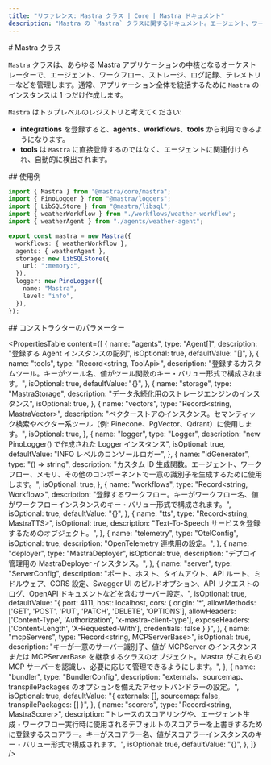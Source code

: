 ```yaml
---
title: "リファレンス: Mastra クラス | Core | Mastra ドキュメント"
description: "Mastra の `Mastra` クラスに関するドキュメント。エージェント、ワークフロー、MCP サーバー、およびサーバー エンドポイントを管理するための中核的なエントリポイント（入口）です。"
---
```


<div id="mastra-class">
  # Mastra クラス
</div>

`Mastra` クラスは、あらゆる Mastra アプリケーションの中核となるオーケストレーターで、エージェント、ワークフロー、ストレージ、ログ記録、テレメトリーなどを管理します。通常、アプリケーション全体を統括するために `Mastra` のインスタンスは 1 つだけ作成します。

`Mastra` はトップレベルのレジストリと考えてください:

- **integrations** を登録すると、**agents**、**workflows**、**tools** から利用できるようになります。
- **tools** は `Mastra` に直接登録するのではなく、エージェントに関連付けられ、自動的に検出されます。

<div id="usage-example">
  ## 使用例
</div>

```typescript title="src/mastra/index.ts"
import { Mastra } from "@mastra/core/mastra";
import { PinoLogger } from "@mastra/loggers";
import { LibSQLStore } from "@mastra/libsql";
import { weatherWorkflow } from "./workflows/weather-workflow";
import { weatherAgent } from "./agents/weather-agent";

export const mastra = new Mastra({
  workflows: { weatherWorkflow },
  agents: { weatherAgent },
  storage: new LibSQLStore({
    url: ":memory:",
  }),
  logger: new PinoLogger({
    name: "Mastra",
    level: "info",
  }),
});
```


<div id="constructor-parameters">
  ## コンストラクターのパラメーター
</div>

<PropertiesTable
  content={[
    {
      name: "agents",
      type: "Agent[]",
      description: "登録する Agent インスタンスの配列",
      isOptional: true,
      defaultValue: "[]",
    },
    {
      name: "tools",
      type: "Record<string, ToolApi>",
      description:
        "登録するカスタムツール。キーがツール名、値がツール関数のキー・バリュー形式で構成されます。",
      isOptional: true,
      defaultValue: "{}",
    },
    {
      name: "storage",
      type: "MastraStorage",
      description: "データ永続化用のストレージエンジンのインスタンス",
      isOptional: true,
    },
    {
      name: "vectors",
      type: "Record<string, MastraVector>",
      description:
        "ベクターストアのインスタンス。セマンティック検索やベクター系ツール（例: Pinecone、PgVector、Qdrant）に使用します。",
      isOptional: true,
    },
    {
      name: "logger",
      type: "Logger",
      description: "new PinoLogger() で作成された Logger インスタンス",
      isOptional: true,
      defaultValue: "INFO レベルのコンソールロガー",
    },
    {
      name: "idGenerator",
      type: "() => string",
      description:
        "カスタム ID 生成関数。エージェント、ワークフロー、メモリ、その他のコンポーネントで一意の識別子を生成するために使用します。",
      isOptional: true,
    },
    {
      name: "workflows",
      type: "Record<string, Workflow>",
      description:
        "登録するワークフロー。キーがワークフロー名、値がワークフローインスタンスのキー・バリュー形式で構成されます。",
      isOptional: true,
      defaultValue: "{}",
    },
    {
      name: "tts",
      type: "Record<string, MastraTTS>",
      isOptional: true,
      description: "Text-To-Speech サービスを登録するためのオブジェクト。",
    },
    {
      name: "telemetry",
      type: "OtelConfig",
      isOptional: true,
      description: "OpenTelemetry 連携用の設定。",
    },
    {
      name: "deployer",
      type: "MastraDeployer",
      isOptional: true,
      description: "デプロイ管理用の MastraDeployer インスタンス。",
    },
    {
      name: "server",
      type: "ServerConfig",
      description:
        "ポート、ホスト、タイムアウト、API ルート、ミドルウェア、CORS 設定、Swagger UI のビルドオプション、API リクエストのログ、OpenAPI ドキュメントなどを含むサーバー設定。",
      isOptional: true,
      defaultValue:
        "{ port: 4111, host: localhost,  cors: { origin: '*', allowMethods: ['GET', 'POST', 'PUT', 'PATCH', 'DELETE', 'OPTIONS'], allowHeaders: ['Content-Type', 'Authorization', 'x-mastra-client-type'], exposeHeaders: ['Content-Length', 'X-Requested-With'], credentials: false } }",
    },
    {
      name: "mcpServers",
      type: "Record<string, MCPServerBase>",
      isOptional: true,
      description:
        "キーが一意のサーバー識別子、値が MCPServer のインスタンスまたは MCPServerBase を継承するクラスのオブジェクト。Mastra がこれらの MCP サーバーを認識し、必要に応じて管理できるようにします。",
    },
    {
      name: "bundler",
      type: "BundlerConfig",
      description:
        "externals、sourcemap、transpilePackages のオプションを備えたアセットバンドラーの設定。",
      isOptional: true,
      defaultValue:
        "{ externals: [], sourcemap: false, transpilePackages: [] }",
    },
    {
      name: "scorers",
      type: "Record<string, MastraScorer>",
      description:
        "トレースのスコアリングや、エージェント生成・ワークフロー実行時に使用されるデフォルトのスコアラーを上書きするために登録するスコアラー。キーがスコアラー名、値がスコアラーインスタンスのキー・バリュー形式で構成されます。",
      isOptional: true,
      defaultValue: "{}",
    },
  ]}
/>